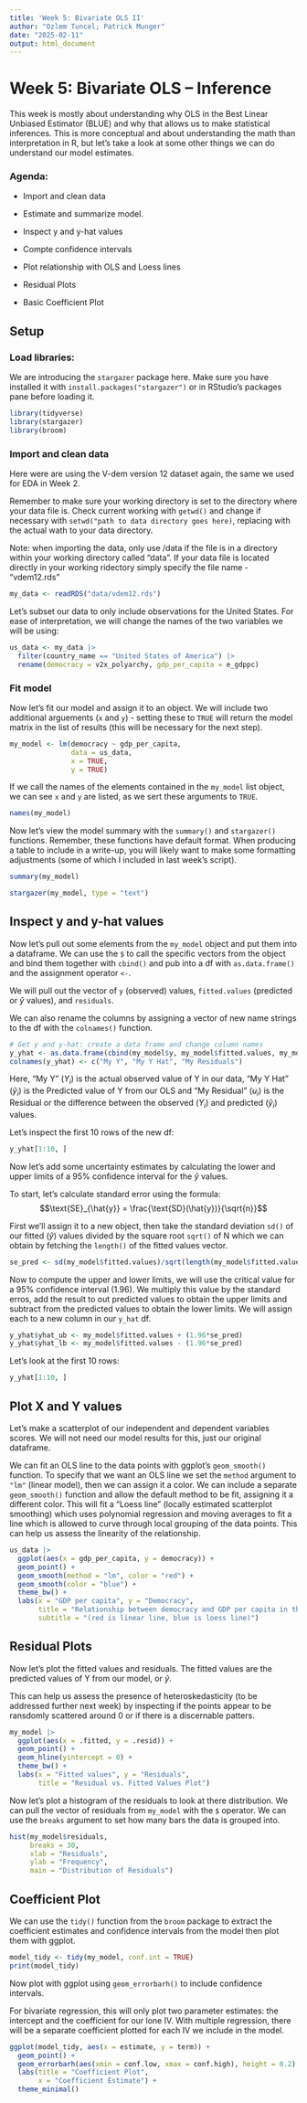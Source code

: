 ---
title: 'Week 5: Bivariate OLS II'
author: "Ozlem Tuncel; Patrick Munger"
date: "2025-02-11"
output: html_document
---

# Week 5: Bivariate OLS -- Inference

This week is mostly about understanding why OLS in the Best Linear Unbiased Estimator (BLUE) and why that allows us to make statistical inferences. This is more conceptual and about understanding the math than interpretation in R, but let's take a look at some other things we can do understand our model estimates.

### Agenda:

-   Import and clean data

-   Estimate and summarize model.

-   Inspect y and y-hat values

-   Compte confidence intervals

-   Plot relationship with OLS and Loess lines

-   Residual Plots

-   Basic Coefficient Plot

## Setup

### Load libraries:

We are introducing the `stargazer` package here. Make sure you have installed it with `install.packages("stargazer")` or in RStudio's packages pane before loading it.

```{r, warning=FALSE}
library(tidyverse) 
library(stargazer) 
library(broom)
```

### Import and clean data

Here were are using the V-dem version 12 dataset again, the same we used for EDA in Week 2.

Remember to make sure your working directory is set to the directory where your data file is. Check current working with `getwd()` and change if necessary with `setwd("path to data directory goes here)`, replacing with the actual wath to your data directory.

Note: when importing the data, only use /data if the file is in a directory within your working directory called "data". If your data file is located directly in your working ridectory simply specify the file name - "vdem12.rds"

```{r warning=FALSE}
my_data <- readRDS("data/vdem12.rds") 
```

Let's subset our data to only include observations for the United States. For ease of interpretation, we will change the names of the two variables we will be using:

```{r}
us_data <- my_data |>
  filter(country_name == "United States of America") |> 
  rename(democracy = v2x_polyarchy, gdp_per_capita = e_gdppc)
```

### Fit model

Now let's fit our model and assign it to an object. We will include two additional arguements (`x` and `y`) - setting these to `TRUE` will return the model matrix in the list of results (this will be necessary for the next step).

```{r}
my_model <- lm(democracy ~ gdp_per_capita, 
               data = us_data,
               x = TRUE, 
               y = TRUE)
```

If we call the names of the elements contained in the `my_model` list object, we can see `x` and `y` are listed, as we sert these arguments to `TRUE`.

```{r}
names(my_model)
```

Now let's view the model summary with the `summary()` and `stargazer()` functions. Remember, these functions have default format. When producing a table to include in a write-up, you will likely want to make some formatting adjustments (some of which I included in last week's script).

```{r, warning=FALSE}
summary(my_model)

stargazer(my_model, type = "text")
```

## Inspect y and y-hat values

Now let's pull out some elements from the `my_model` object and put them into a dataframe. We can use the `$` to call the specific vectors from the object and bind them together with `cbind()` and pub into a df with `as.data.frame()` and the assignment operator `<-`.

We will pull out the vector of `y` (observed) values, `fitted.values` (predicted or $\hat{y}$ values), and `residuals`.

We can also rename the columns by assigning a vector of new name strings to the df with the `colnames()` function.

```{r}
# Get y and y-hat: create a data frame and change column names 
y_yhat <- as.data.frame(cbind(my_model$y, my_model$fitted.values, my_model$residuals))
colnames(y_yhat) <- c("My Y", "My Y Hat", "My Residuals")
```

Here, "My Y" ($Y_i$) is the actual observed value of Y in our data, "My Y Hat" ($\hat{y}_i$) is the Predicted value of Y from our OLS and "My Residual" ($u_i$) is the Residual or the difference between the observed ($Y_i$) and predicted ($\hat{y}_i$) values.

Let's inspect the first 10 rows of the new df:

```{r}
y_yhat[1:10, ]
```

Now let's add some uncertainty estimates by calculating the lower and upper limits of a 95% confidence interval for the $\hat{y}$ values.

To start, let's calculate standard error using the formula: $$\text{SE}_{\hat{y}} = \frac{\text{SD}(\hat{y})}{\sqrt{n}}$$

First we'll assign it to a new object, then take the standard deviation `sd()` of our fitted ($\hat{y}$) values divided by the square root `sqrt()` of N which we can obtain by fetching the `length()` of the fitted values vector.

```{r}
se_pred <- sd(my_model$fitted.values)/sqrt(length(my_model$fitted.values))
```

Now to compute the upper and lower limits, we will use the critical value for a 95% confidence interval (1.96). We multiply this value by the standard erros, add the result to out predicted values to obtain the upper limits and subtract from the predicted values to obtain the lower limits. We will assign each to a new column in our `y_hat` df.

```{r}
y_yhat$yhat_ub <- my_model$fitted.values + (1.96*se_pred)
y_yhat$yhat_lb <- my_model$fitted.values - (1.96*se_pred)
```

Let's look at the first 10 rows:

```{r}
y_yhat[1:10, ]
```

## Plot X and Y values

Let's make a scatterplot of our independent and dependent variables scores. We will not need our model results for this, just our original dataframe.

We can fit an OLS line to the data points with ggplot's `geom_smooth()` function. To specify that we want an OLS line we set the `method` argument to `"lm"` (linear model), then we can assign it a color. We can include a separate `geom_smooth()` function and allow the default method to be fit, assigning it a different color. This will fit a "Loess line" (locally estimated scatterplot smoothing) which uses polynomial regression and moving averages to fit a line which is allowed to curve through local grouping of the data points. This can help us assess the linearity of the relationship.

```{r warning = FALSE}
us_data |> 
  ggplot(aes(x = gdp_per_capita, y = democracy)) +
  geom_point() +
  geom_smooth(method = "lm", color = "red") +
  geom_smooth(color = "blue") +
  theme_bw() +
  labs(x = "GDP per capita", y = "Democracy",
       title = "Relationship between democracy and GDP per capita in the US",
       subtitle = "(red is linear line, blue is loess line)")
```

## Residual Plots

Now let's plot the fitted values and residuals. The fitted values are the predicted values of Y from our model, or $\hat{y}$.

This can help us assess the presence of heteroskedasticity (to be addressed further next week) by inspecting if the points appear to be ransdomly scattered around 0 or if there is a discernable patters.

```{r}
my_model |> 
  ggplot(aes(x = .fitted, y = .resid)) +
  geom_point() +
  geom_hline(yintercept = 0) +
  theme_bw() +
  labs(x = "Fitted values", y = "Residuals", 
       title = "Residual vs. Fitted Values Plot")
```

Now let's plot a histogram of the residuals to look at there distribution. We can pull the vector of residuals from `my_model` with the `$` operator. We can use the `breaks` argument to set how many bars the data is grouped into.

```{r}
hist(my_model$residuals,
     breaks = 30,  
     xlab = "Residuals", 
     ylab = "Frequency", 
     main = "Distribution of Residuals")
```

## Coefficient Plot

We can use the `tidy()` function from the `broom` package to extract the coefficient estimates and confidence intervals from the model then plot them with ggplot.

```{r}
model_tidy <- tidy(my_model, conf.int = TRUE)
print(model_tidy)
```

Now plot with ggplot using `geom_errorbarh()` to include confidence intervals.

For bivariate regression, this will only plot two parameter estimates: the intercept and the coefficient for our lone IV. With multiple regression, there will be a separate coefficient plotted for each IV we include in the model.

```{r}
ggplot(model_tidy, aes(x = estimate, y = term)) +
  geom_point() +
  geom_errorbarh(aes(xmin = conf.low, xmax = conf.high), height = 0.2) +
  labs(title = "Coefficient Plot",
       x = "Coefficient Estimate") +
  theme_minimal()
```

